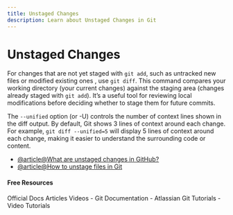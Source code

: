 ```yaml
---
title: Unstaged Changes
description: Learn about Unstaged Changes in Git
---
```


# Unstaged Changes

For changes that are not yet staged with `git add`, such as untracked new files or modified existing ones , use `git diff`. This command compares your working directory (your current changes) against the staging area (changes already staged with `git add`). It’s a useful tool for reviewing local modifications before deciding whether to stage them for future commits.

The `--unified` option (or -U) controls the number of context lines shown in the diff output. By default, Git shows 3 lines of context around each change. For example, `git diff --unified=5` will display 5 lines of context around each change, making it easier to understand the surrounding code or content.

- [@article@What are unstaged changes in GitHub?](https://stackoverflow.com/questions/10954329/whats-the-unstaged-changes-in-github)
- [@article@How to unstage files in Git](https://www.git-tower.com/learn/git/faq/git-unstage)

#### Free Resources

<Tabs defaultValue="official">
<TabsList>
<TabsTrigger value="official">Official Docs</TabsTrigger>
<TabsTrigger value="article">Articles</TabsTrigger>
<TabsTrigger value="video">Videos</TabsTrigger>
</TabsList>

<TabsContent value="official">
- <Link href="https://git-scm.com/docs">Git Documentation</Link>
</TabsContent>
<TabsContent value="article">
- <Link href="https://www.atlassian.com/git/tutorials">Atlassian Git Tutorials</Link>
</TabsContent>
<TabsContent value="video">
- <Link href="https://www.youtube.com/results?search_query=git+unstaged-changes+tutorial">Video Tutorials</Link>
</TabsContent>
</Tabs>

